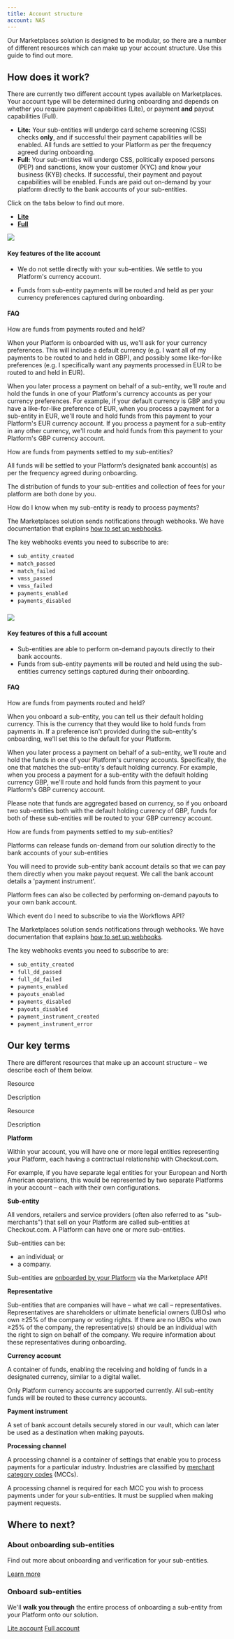 ```yaml
---
title: Account structure
account: NAS
---
```



Our Marketplaces solution is designed to be modular, so there are a number of different resources which can make up your account structure. Use this guide to find out more.

How does it work?
-----------------

There are currently two different account types available on Marketplaces. Your account type will be determined during onboarding and depends on whether you require payment capabilities (Lite), or payment **and** payout capabilities (Full).

*   **Lite:** Your sub-entities will undergo card scheme screening (CSS) checks **only**, and if successful their payment capabilities will be enabled. All funds are settled to your Platform as per the frequency agreed during onboarding.
*   ****Full:**** Your sub-entities will undergo CSS, politically exposed persons (PEP) and sanctions, know your customer (KYC) and know your business (KYB) checks. If successful, their payment and payout capabilities will be enabled. Funds are paid out on-demand by your platform directly to the bank accounts of your sub-entities.

Click on the tabs below to find out more.

*   [**Lite**](#tabs-28e0df1e-ea97-4fd1-9e6e-7ec4662155b5-1)
*   [**Full**](#tabs-28e0df1e-ea97-4fd1-9e6e-7ec4662155b5-2)

![](/download/attachments/20120218/Lite.png?version=1&modificationDate=1619616817231&api=v2)

#### Key features of the lite account

*   We do not settle directly with your sub-entities. We settle to you Platform's currency account.
    
*   Funds from sub-entity payments will be routed and held as per your currency preferences captured during onboarding.

#### FAQ

 How are funds from payments routed and held?

When your Platform is onboarded with us, we'll ask for your currency preferences. This will include a default currency (e.g. I want all of my payments to be routed to and held in GBP), and possibly some like-for-like preferences (e.g. I specifically want any payments processed in EUR to be routed to and held in EUR).

When you later process a payment on behalf of a sub-entity, we'll route and hold the funds in one of your Platform's currency accounts as per your currency preferences. For example, if your default currency is GBP and you have a like-for-like preference of EUR, when you process a payment for a sub-entity in EUR, we'll route and hold funds from this payment to your Platform's EUR currency account. If you process a payment for a sub-entity in any other currency, we'll route and hold funds from this payment to your Platform's GBP currency account.

 How are funds from payments settled to my sub-entities?

All funds will be settled to your Platform’s designated bank account(s) as per the frequency agreed during onboarding.

The distribution of funds to your sub-entities and collection of fees for your platform are both done by you.

 How do I know when my sub-entity is ready to process payments?

The Marketplaces solution sends notifications through webhooks. We have documentation that explains [how to set up webhooks](https://docs.checkout.com/four/workflows/set-up-your-webhook-receiver).

The key webhooks events you need to subscribe to are:

*   `sub_entity_created`
*   `match_passed`
*   `match_failed`
*   `vmss_passed`
*   `vmss_failed`
*   `payments_enabled`
*   `payments_disabled`

### ![](/download/attachments/20120218/Full.png?version=1&modificationDate=1619616843421&api=v2)

#### Key features of this a full account

*   Sub-entities are able to perform on-demand payouts directly to their bank accounts.
*   Funds from sub-entity payments will be routed and held using the sub-entities currency settings captured during their onboarding.

#### FAQ

 How are funds from payments routed and held?

When you onboard a sub-entity, you can tell us their default holding currency. This is the currency that they would like to hold funds from payments in. If a preference isn't provided during the sub-entity's onboarding, we'll set this to the default for your Platform.

When you later process a payment on behalf of a sub-entity, we'll route and hold the funds in one of your Platform's currency accounts. Specifically, the one that matches the sub-entity's default holding currency. For example, when you process a payment for a sub-entity with the default holding currency GBP, we'll route and hold funds from this payment to your Platform's GBP currency account.

Please note that funds are aggregated based on currency, so if you onboard two sub-entities both with the default holding currency of GBP, funds for both of these sub-entities will be routed to your GBP currency account.

 How are funds from payments settled to my sub-entities?

Platforms can release funds on-demand from our solution directly to the bank accounts of your sub-entities

You will need to provide sub-entity bank account details so that we can pay them directly when you make payout request. We call the bank account details a 'payment instrument'.

Platform fees can also be collected by performing on-demand payouts to your own bank account.

 Which event do I need to subscribe to via the Workflows API?

The Marketplaces solution sends notifications through webhooks. We have documentation that explains [how to set up webhooks](https://docs.checkout.com/four/workflows/set-up-your-webhook-receiver).

The key webhooks events you need to subscribe to are:

*   `sub_entity_created`
*   `full_dd_passed`
*   `full_dd_failed`
*   `payments_enabled`
*   `payouts_enabled`
*   `payments_disabled`
*   `payouts_disabled`
*   `payment_instrument_created`
*   `payment_instrument_error`

Our key terms 
--------------

There are different resources that make up an account structure – we describe each of them below.

Resource

Description

Resource

Description

**Platform**

Within your account, you will have one or more legal entities representing your Platform, each having a contractual relationship with Checkout.com.

  

For example, if you have separate legal entities for your European and North American operations, this would be represented by two separate Platforms in your account – each with their own configurations.

**Sub-entity**

All vendors, retailers and service providers (often also referred to as "sub-merchants") that sell on your Platform are called sub-entities at Checkout.com. A Platform can have one or more sub-entities.

Sub-entities can be:

*   an individual; or
*   a company.

Sub-entities are [onboarded by your Platform](/display/x/About+onboarding) via the Marketplace API!

**Representative**

Sub-entities that are companies will have – what we call – representatives. Representatives are shareholders or ultimate beneficial owners (UBOs) who own ≥25% of the company or voting rights. If there are no UBOs who own ≥25% of the company, the representative(s) should be an individual with the right to sign on behalf of the company. We require information about these representatives during onboarding.

**Currency account**

  

A container of funds, enabling the receiving and holding of funds in a designated currency, similar to a digital wallet.

Only Platform currency accounts are supported currently. All sub-entity funds will be routed to these currency accounts.

**Payment instrument**

A set of bank account details securely stored in our vault, which can later be used as a destination when making payouts.

**Processing channel**

A processing channel is a container of settings that enable you to process payments for a particular industry. Industries are classified by [merchant category codes](https://docs.checkout.com/resources/codes/merchant-category-codes) (MCCs).

  

A processing channel is required for each MCC you wish to process payments under for your sub-entities. It must be supplied when making payment requests.

Where to next?
--------------

### About onboarding sub-entities

Find out more about onboarding and verification for your sub-entities.

[Learn more](https://docs.checkout.com/four/marketplaces/about-onboarding)

  

### Onboard sub-entities

We'll **walk you through** the entire process of onboarding a sub-entity from your Platform onto our solution.

[Lite account](https://docs.checkout.com/four/marketplaces/about-onboarding/onboard-a-sub-entity-lite) [Full account](https://docs.checkout.com/four/marketplaces/about-onboarding/onboard-a-sub-entity-full)
